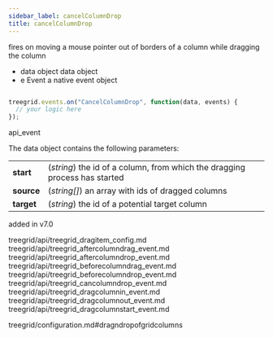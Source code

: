 ```yaml
---
sidebar_label: cancelColumnDrop
title: cancelColumnDrop
---
```



          


<Short>

fires on moving a mouse pointer out of borders of a column while dragging the column


</Short>



- data		object		data object
- e		    Event		a native event object


~~~js

treegrid.events.on("CancelColumnDrop", function(data, events) {
  // your logic here
});


~~~
 api_event

<Descr>

The data object contains the following parameters:

<table class="webixdoc_links">
	<tbody>
        <tr>
			<td class="webixdoc_links0"><b>start</b></td>
			<td>(<i>string</i>) the id of a column, from which the dragging process has started</td>
		</tr>
        <tr>
			<td class="webixdoc_links0"><b>source</b></td>
			<td>(<i>string[]</i>) an array with ids of dragged columns</td>
		</tr>
        <tr>
			<td class="webixdoc_links0"><b>target</b></td>
			<td>(<i>string</i>) the id of a potential target column</td>
		</tr>
    </tbody>
</table>



</Descr>


 added in v7.0



treegrid/api/treegrid_dragitem_config.md
treegrid/api/treegrid_aftercolumndrag_event.md
treegrid/api/treegrid_aftercolumndrop_event.md
treegrid/api/treegrid_beforecolumndrag_event.md
treegrid/api/treegrid_beforecolumndrop_event.md
treegrid/api/treegrid_cancolumndrop_event.md
treegrid/api/treegrid_dragcolumnin_event.md
treegrid/api/treegrid_dragcolumnout_event.md
treegrid/api/treegrid_dragcolumnstart_event.md

 treegrid/configuration.md#dragndropofgridcolumns